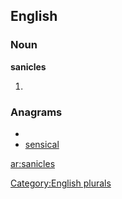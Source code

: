 
==English==

===Noun===
'''sanicles'''

# {{plural of|[[sanicle]]}}

===Anagrams===
* {{alphagram|aceilnss}}
* [[sensical#English|sensical]]

[[Category:English plurals]]

[[ar:sanicles]]